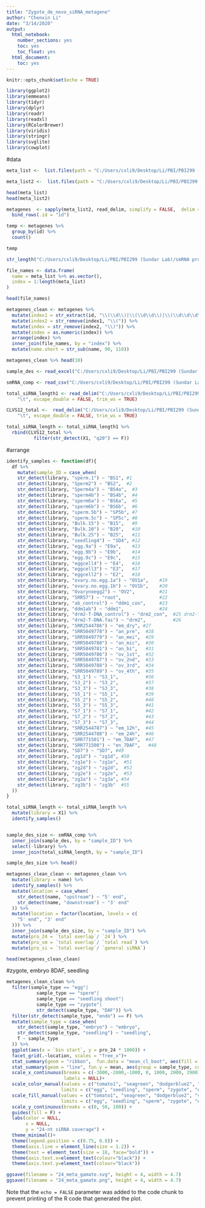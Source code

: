 ---
title: "Zygote_de_novo_siRNA_metagene"
author: "Chenxin Li"
date: "3/14/2020"
output:  
  html_notebook:
    number_sections: yes
    toc: yes
    toc_float: yes
  html_document:
    toc: yes
---

```{r setup, include=FALSE}
knitr::opts_chunk$set(echo = TRUE)
```

```{r}
library(ggplot2)
library(emmeans)
library(tidyr)
library(dplyr)
library(readr)
library(readxl)
library(RColorBrewer)
library(viridis)
library(stringr)
library(svglite)
library(cowplot)
```


#data
```{r}
meta_list <-  list.files(path = "C:/Users/cxli9/Desktop/Li/PBI/PBI299 (Sundar Lab)/smRNA project/CLVS12/loci_metagenes/zec", pattern = "*.txt", full.names = T)

meta_list2 <-  list.files(path = "C:/Users/cxli9/Desktop/Li/PBI/PBI299 (Sundar Lab)/smRNA project/CLVS12/loci_metagenes/zec_name_changed", pattern = "*.txt", full.names = T)

head(meta_list)
head(meta_list2)

metagenes  <- sapply(meta_list2, read_delim, simplify = FALSE,  delim = "\t") %>% 
  bind_rows(.id = "id")

temp <- metagenes %>% 
  group_by(id) %>%
  count()

temp
```
```{r}
str_length("C:/Users/cxli9/Desktop/Li/PBI/PBI299 (Sundar Lab)/smRNA project/CLVS12/loci_metagenes/zec/")
```


```{r}
file_names <- data.frame(
  name = meta_list %>% as.vector(),
  index = 1:length(meta_list)
)

head(file_names)

metagenes_clean <- metagenes %>% 
  mutate(index1 = str_extract(id, "\\(\\d\\)|\\(\\d\\d\\)|\\(\\d\\d\\d\\)")) %>% 
  mutate(index2 = str_remove(index1, "\\(")) %>% 
  mutate(index = str_remove(index2, "\\)")) %>% 
  mutate(index = as.numeric(index)) %>% 
  arrange(index) %>% 
  inner_join(file_names, by = "index") %>% 
  mutate(name.short = str_sub(name, 90, 110))

metagenes_clean %>% head(10)
```
```{r}
sample_des <- read_excel("C:/Users/cxli9/Desktop/Li/PBI/PBI299 (Sundar Lab)/smRNA project/CLVS12/sample_des_clvs12.xlsx")

smRNA_comp <- read_csv("C:/Users/cxli9/Desktop/Li/PBI/PBI299 (Sundar Lab)/smRNA project/CLVS12/codes_and_output/smRNA_comp.csv")

total_siRNA_length1 <- read_delim("C:/Users/cxli9/Desktop/Li/PBI/PBI299 (Sundar Lab)/smRNA project/CLVS_smRNA_revision/length_profiel_fig2/lengths_summary.bam.siRNAs.sam.txt", 
    "\t", escape_double = FALSE, trim_ws = TRUE)

CLVS12_total <-  read_delim("C:/Users/cxli9/Desktop/Li/PBI/PBI299 (Sundar Lab)/smRNA project/CLVS12/zygote_siRNAs/length_counts/lengths_summary.siRNAs.sam.txt", 
    "\t", escape_double = FALSE, trim_ws = TRUE)
```

```{r}
total_siRNA_length <- total_siRNA_length1 %>%
  rbind(CLVS12_total %>% 
          filter(str_detect(X1, "q20") == F))
```


#arrange
```{r}
identify_samples <- function(df){
  df %>% 
    mutate(sample_ID = case_when(
    str_detect(library, "sperm.1") ~ "BS1", #1
    str_detect(library, "Sperm2") ~ "BS2",  #2
    str_detect(library, "Sperm4a") ~ "BS4a",  #3
    str_detect(library, "sperm4b") ~ "BS4b",  #4
    str_detect(library, "sperm6a") ~ "BS6a",  #5
    str_detect(library, "sperm6b") ~ "BS6b",  #6
    str_detect(library, "sperm.5b") ~ "SP5b", #7
    str_detect(library, "sperm.5c") ~ "SP5c", #8
    str_detect(library, "Bulk.15") ~ "B15",   #9
    str_detect(library, "Bulk.20") ~ "B20",   #10
    str_detect(library, "Bulk.25") ~ "B25",   #11
    str_detect(library, "seedling4") ~ "SD4", #12
    str_detect(library, "egg.9a") ~ "E9a",    #13
    str_detect(library, "egg.9b") ~ "E9b",    #14
    str_detect(library, "egg.9c") ~ "E9c",    #15
    str_detect(library, "eggcell4") ~ "E4",   #16
    str_detect(library, "eggcell3") ~ "E3",   #17
    str_detect(library, "eggcell2") ~ "E2",   #18
    str_detect(library, "ovary.no.egg.1a") ~ "OV1a",    #19
    str_detect(library, "ovary.no.egg.1b") ~ "OV1b",    #20
    str_detect(library, "Ovarynoegg2") ~ "OV2",         #21
    str_detect(library, "SRR57") ~ "root",              #22
    str_detect(library, "ab_control") ~ "ddm1_con",     #23
    str_detect(library, "ddm1ab") ~ "ddm1",             #24
    str_detect(library, "drm2-T-DNA_control") ~ "drm2_con",  #25 drm2-T-DNA_control.fastq
    str_detect(library, "drm2-T-DNA.fas") ~ "drm2",          #26   
    str_detect(library, "SRR2544786") ~ "em_dry", #27  
    str_detect(library, "SRR5049778") ~ "an_pre",  #28
    str_detect(library, "SRR5049779") ~ "an_mei",  #29
    str_detect(library, "SRR5049780") ~ "an_mic",  #30
    str_detect(library, "SRR5049781") ~ "an_bi",   #31
    str_detect(library, "SRR5049786") ~ "ov_1st",  #32
    str_detect(library, "SRR5049787") ~ "ov_2nd",  #33
    str_detect(library, "SRR5049788") ~ "ov_3rd",  #34
    str_detect(library, "SRR5049789") ~ "ov_4th",  #35
    str_detect(library, "S3_1") ~ "S3_1",          #36
    str_detect(library, "S3_2") ~ "S3_2",          #37
    str_detect(library, "S3_3") ~ "S3_3",          #38
    str_detect(library, "S5_1") ~ "S5_1",          #39
    str_detect(library, "S5_2") ~ "S5_2",          #40
    str_detect(library, "S5_3") ~ "S5_3",          #41
    str_detect(library, "S7_1") ~ "S7_1",          #42
    str_detect(library, "S7_2") ~ "S7_2",          #43
    str_detect(library, "S7_3") ~ "S7_3",          #44
    str_detect(library, "SRR2544787") ~ "em_12h",  #45
    str_detect(library, "SRR2544788") ~ "em_24h",  #46
    str_detect(library, "SRR771501") ~ "em_7DAF",  #47
    str_detect(library, "SRR771500") ~ "en_7DAF",   #48
    str_detect(library, "SD7") ~ "SD7", #49
    str_detect(library, "zg1d") ~ "zg1d", #50
    str_detect(library, "zg1e") ~ "zg1e",  #51
    str_detect(library, "zg2d") ~ "zg2d",  #52
    str_detect(library, "zg2e") ~ "zg2e",  #53
    str_detect(library, "zg3a") ~ "zg3a", #54
    str_detect(library, "zg3b") ~ "zg3b"  #55
  )) 
}
```

```{r}
total_siRNA_length <- total_siRNA_length %>% 
  mutate(library = X1) %>% 
  identify_samples()


sample_des_size <- smRNA_comp %>% 
  inner_join(sample_des, by = "sample_ID") %>% 
  select(-library) %>% 
  inner_join(total_siRNA_length, by = "sample_ID")

sample_des_size %>% head()
```

```{r}
metagenes_clean_clean <- metagenes_clean %>% 
  mutate(library = name) %>% 
  identify_samples() %>% 
  mutate(location = case_when(
    str_detect(name, "upstream") ~ "5' end",
    str_detect(name, "downstream") ~ "3' end"
  )) %>% 
  mutate(location = factor(location, levels = c(
    "5' end", "3' end"
  ))) %>%
  inner_join(sample_des_size, by = "sample_ID") %>% 
  mutate(pro_24 = `total overlap`/ `24`) %>% 
  mutate(pro_sm = `total overlap`/ `total read`) %>% 
  mutate(pro_si = `total overlap`/ `general siRNA`) 

head(metagenes_clean_clean)
```

#zygote, embryo 8DAF, seedling 
```{r}
metagenes_clean_clean %>% 
  filter(sample_type == "egg"|
           sample_type == "sperm"|
           sample_type == "seedling shoot"|
           sample_type == "zygote"|
           str_detect(sample_type, "DAF")) %>%
  filter(str_detect(sample_type, "endo") == F) %>%
  mutate(sample_type = case_when(
    str_detect(sample_type, "embryo") ~ "embryo",
    str_detect(sample_type, "seedling") ~ "seedling",
    T ~ sample_type
  )) %>% 
  ggplot(aes(x = `bin start`, y = pro_24 * 1000)) +
  facet_grid(.~location, scales = "free_x")+
  stat_summary(geom = "ribbon",  fun.data = "mean_cl_boot", aes(fill = sample_type), alpha = 0.3) +
  stat_summary(geom = "line", fun.y = mean, aes(group = sample_type, color = sample_type), size = 1.25, alpha = 0.8) +
  scale_x_continuous(breaks = c(-3000,-2000,-1000, 0, 1000, 2000, 2900),
                     labels = NULL)+
  scale_color_manual(values = c("tomato1", "seagreen", "dodgerblue2", "violetred2", "grey20"),
                    limits = c("egg", "seedling", "sperm", "zygote", "embryo")) +
  scale_fill_manual(values = c("tomato1", "seagreen", "dodgerblue2", "violetred2", "grey20"),
                    limits = c("egg", "seedling", "sperm", "zygote", "embryo")) +
  scale_y_continuous(breaks = c(0, 50, 100)) +
  guides(fill = F) + 
  labs(color = NULL,
       x = NULL, 
       y = "24-nt siRNA coverage") + 
  theme_minimal()+
  theme(legend.position = c(0.75, 0.8)) +
  theme(axis.line = element_line(size = 1.2)) +
  theme(text = element_text(size = 18, face="bold")) +
  theme(axis.text.x=element_text(colour="black")) +
  theme(axis.text.y=element_text(colour="black"))

ggsave(filename = "24_meta_gamate.svg", height = 4, width = 4.7)
ggsave(filename = "24_meta_gamate.png", height = 4, width = 4.7)
```







Note that the `echo = FALSE` parameter was added to the code chunk to prevent printing of the R code that generated the plot.